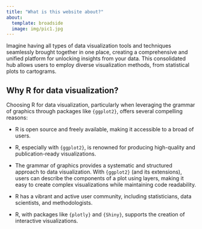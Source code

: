 ```yaml
---
title: "What is this website about?"
about:
  template: broadside
  image: img/pic1.jpg
---
```


Imagine having all types of data visualization tools and techniques seamlessly brought together in one place, creating a comprehensive and unified platform for unlocking insights from your data. This consolidated hub allows users to employ diverse visualization methods, from statistical plots to cartograms. 


:::{#me}

## Why R for data visualization?

Choosing R for data visualization, particularly when leveraging the grammar of graphics through packages like `{ggplot2}`, offers several compelling reasons:

- R is open source and freely available, making it accessible to a broad of users.

- R, especially with `{ggplot2}`, is renowned for producing high-quality and publication-ready visualizations.

- The grammar of graphics provides a systematic and structured approach to data visualization. With `{ggplot2}` (and its extensions), users can describe the components of a plot using layers, making it easy to create complex visualizations while maintaining code readability.

- R has a vibrant and active user community, including statisticians, data scientists, and methodologists.

-  R, with packages like `{plotly}` and `{Shiny}`, supports the creation of interactive visualizations.

:::

